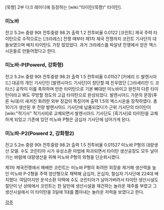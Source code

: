 [묵향] 2부 다크 레이디에 등장하는 [wiki:"타이탄(묵향)" 타이탄].

=== '''미노바''' ===
전고 5.2m 중량 90t 전투중량 98.2t 출력 1.2 전투비율 0.0122
[코린트] 제국 주력 타이탄으로 수적으로는 [크라레스] 전쟁 때부터 제1차 제국 전쟁까지 코린트 기사단의 대들보였으며 배치 타이탄도 가장 많았었다. 과거 크라레스를 박살낸 전쟁에서 얻은 엑스시온들로 만들어졌다고 한다.

=== '''미노바-P(Powerd, 강화형)''' ===
전고 5.2m 중량 90t 전투중량 98.2t 출력 1.5 전투비율 0.01527
[키에리 드 발렌시아드] 대공의 개인 기사단인 [발렌시아드 기사단]이 창단할 때 친우였던 [그라세리안 드 코타스] 공작이 이를 축하하며 만든 타이탄으로 기본 뼈대만 미노바이고 완전히 다른 타이탄이라고 봐도 무방할 정도의 고급 타이탄으로 완성되었다.
발렌시아드 가문의 문장(푸른 늑대)이 새겨진 화려한 외부 장갑이 특징이며 출력 1.5의 엑스시온을 장착하였다. 총 10기가 생산된 후 전량 발렌시아드 기사단에 납품되었다가 근위 기사단의 타이탄이 [wiki:"적기사" 적기사Ⅱ]로 교체되면서 발렌시아드 기사단도 [흑기사]로 타이탄을 교체하게 되었고 기존에 있던 미노바 P형은 금십자 기사단에 넘어가게 된다.

=== '''미노바-P2(Powerd 2, 강화형2)''' ===
전고 5.2m 중량 90t 전투중량 98.2t 출력 1.5 전투비율 0.01527
미노바 P형의 대량생산 모델. 수도 코린티아 시가 유성소환 마법에 파괴되면서 타이탄 생산공장도 모두 날아가는 바람에 대량생산을 위해 미노바 P형의 외형을 단순화시켰다.

제1차 제국전쟁에서 패배한 코린트는 미노바 P형의 화려한 외장을 제거해 생산력을 높인 미노바 P-2형을 주력 양산형으로 채택해 금십자, 은십자, 철십자 기사단에 224대 배치했다.
여담이지만 운석소환 덕택에 수도 코린티아가 날아가버려서 타이탄 생산시설도 절단이 난 상태에서 코린트는 한 달만에 생산시설을 재건하는 놀라운 재주를 부렸고 그 생산시설에서 이 타이탄을 3일에 1대를 뽑아내는 놀라운 저력을 보였다고 한다.

[[각주]]
